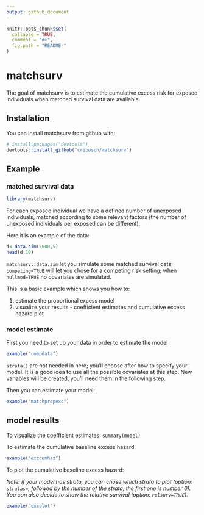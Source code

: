 ```yaml
---
output: github_document
---
```


<!-- README.md is generated from README.Rmd. Please edit that file -->

```r
knitr::opts_chunk$set(
  collapse = TRUE,
  comment = "#>",
  fig.path = "README-"
)
```

# matchsurv

The goal of matchsurv is to estimate the cumulative excess risk for exposed individuals when matched survival data are available. 


## Installation

You can install matchsurv from github with:

```r
# install.packages("devtools")
devtools::install_github("cribosch/matchsurv")
```

## Example

### matched survival data

```r
library(matchsurv)
```
For each exposed individual we have a defined number of unexposed individuals, matched according to some relevant factors (the number of unexposed individuals per exposed can be different). 

Here it is an example of the data:
```r
d<-data.sim(5000,5)
head(d,10)
```

`matchsurv::data.sim` let you simulate some matched survival data; `competing=TRUE` will let you chose for a competing risk setting; when `nullmod=TRUE` no covariates are simulated.

This is a basic example which shows you how to:

1) estimate the proportional excess model 
2) visualize your results - coefficient estimates and cumulative excess hazard plot

### model estimate

First you need to set up your data in order to estimate the model

```r
example("compdata")
```

`strata()` are not needed in here; you'll choose after how to specify your model. It is a good idea to use all the possible covariates at this step. New variables will be created, you'll need them in the following step.

Then you can estimate your model:

```r
example("matchpropexc")
```

## model results

To visualize the coefficient estimates: `summary(model)`

To estimate the cumulative baseline excess hazard:

```r
example("exccumhaz")
```

To plot the cumulative baseline excess hazard:

*Note: if your model has strata, you can chose which strata to plot (option: `stratas=`, followed by the number of the strata, the first one is number 0). You can also decide to show the relative survival (option: `relsurv=TRUE`).*

```r
example("excplot")
```

